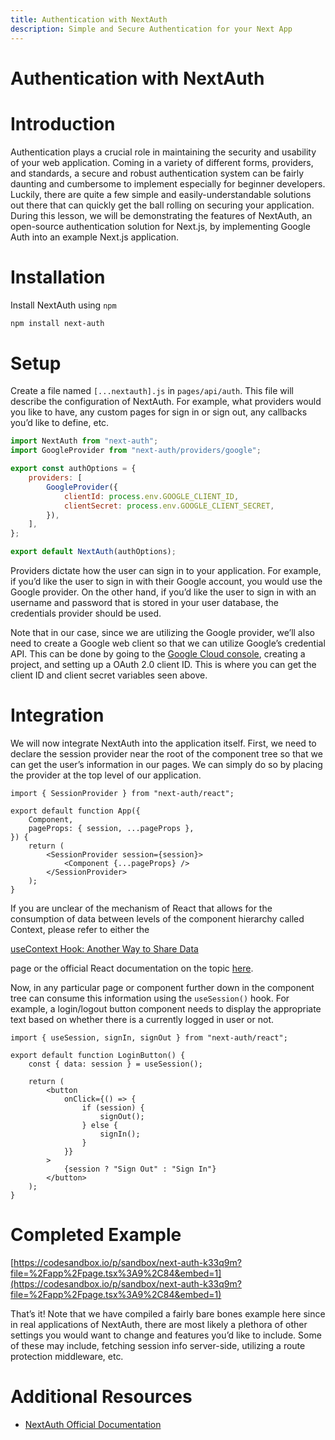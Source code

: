 ```yaml
---
title: Authentication with NextAuth
description: Simple and Secure Authentication for your Next App
---
```


# Authentication with NextAuth

# Introduction

Authentication plays a crucial role in maintaining the security and usability of your web application. Coming in a variety of different forms, providers, and standards, a secure and robust authentication system can be fairly daunting and cumbersome to implement especially for beginner developers. Luckily, there are quite a few simple and easily-understandable solutions out there that can quickly get the ball rolling on securing your application. During this lesson, we will be demonstrating the features of NextAuth, an open-source authentication solution for Next.js, by implementing Google Auth into an example Next.js application.

# Installation

Install NextAuth using `npm`

```bash
npm install next-auth
```

# Setup

Create a file named `[...nextauth].js` in `pages/api/auth`. This file will describe the configuration of NextAuth. For example, what providers would you like to have, any custom pages for sign in or sign out, any callbacks you’d like to define, etc.

```jsx
import NextAuth from "next-auth";
import GoogleProvider from "next-auth/providers/google";

export const authOptions = {
    providers: [
        GoogleProvider({
            clientId: process.env.GOOGLE_CLIENT_ID,
            clientSecret: process.env.GOOGLE_CLIENT_SECRET,
        }),
    ],
};

export default NextAuth(authOptions);
```

Providers dictate how the user can sign in to your application. For example, if you’d like the user to sign in with their Google account, you would use the Google provider. On the other hand, if you’d like the user to sign in with an username and password that is stored in your user database, the credentials provider should be used.

Note that in our case, since we are utilizing the Google provider, we’ll also need to create a Google web client so that we can utilize Google’s credential API. This can be done by going to the [Google Cloud console](https://console.cloud.google.com/getting-started), creating a project, and setting up a OAuth 2.0 client ID. This is where you can get the client ID and client secret variables seen above.

# Integration

We will now integrate NextAuth into the application itself. First, we need to declare the session provider near the root of the component tree so that we can get the user’s information in our pages. We can simply do so by placing the provider at the top level of our application.

```tsx
import { SessionProvider } from "next-auth/react";

export default function App({
    Component,
    pageProps: { session, ...pageProps },
}) {
    return (
        <SessionProvider session={session}>
            <Component {...pageProps} />
        </SessionProvider>
    );
}
```

If you are unclear of the mechanism of React that allows for the consumption of data between levels of the component hierarchy called Context, please refer to either the

[useContext Hook: Another Way to Share Data](./useContext)

page or the official React documentation on the topic [here](https://react.dev/learn/passing-data-deeply-with-context).

Now, in any particular page or component further down in the component tree can consume this information using the `useSession()` hook. For example, a login/logout button component needs to display the appropriate text based on whether there is a currently logged in user or not.

```tsx
import { useSession, signIn, signOut } from "next-auth/react";

export default function LoginButton() {
    const { data: session } = useSession();

    return (
        <button
            onClick={() => {
                if (session) {
                    signOut();
                } else {
                    signIn();
                }
            }}
        >
            {session ? "Sign Out" : "Sign In"}
        </button>
    );
}
```

# Completed Example

[https://codesandbox.io/p/sandbox/next-auth-k33q9m?file=%2Fapp%2Fpage.tsx%3A9%2C84&embed=1](https://codesandbox.io/p/sandbox/next-auth-k33q9m?file=%2Fapp%2Fpage.tsx%3A9%2C84&embed=1)

That’s it! Note that we have compiled a fairly bare bones example here since in real applications of NextAuth, there are most likely a plethora of other settings you would want to change and features you’d like to include. Some of these may include, fetching session info server-side, utilizing a route protection middleware, etc.

# Additional Resources

-   [NextAuth Official Documentation](https://next-auth.js.org/getting-started/introduction)
